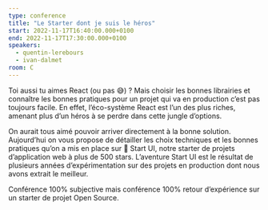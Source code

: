 ```yaml
---
type: conference
title: "Le Starter dont je suis le héros"
start: 2022-11-17T16:40:00.000+0100
end: 2022-11-17T17:30:00.000+0100
speakers:
  - quentin-lerebours
  - ivan-dalmet
room: C
---
```


Toi aussi tu aimes React (ou pas 😅) ? Mais choisir les bonnes librairies et
connaître les bonnes pratiques pour un projet qui va en production c’est pas
toujours facile. En effet, l’éco-système React est l’un des plus riches, amenant
plus d’un héros à se perdre dans cette jungle d’options.

On aurait tous aimé pouvoir arriver directement à la bonne solution. Aujourd’hui
on vous propose de détailler les choix techniques et les bonnes pratiques qu’on
a mis en place sur 🚀 Start UI, notre starter de projets d’application web à
plus de 500 stars. L’aventure Start UI est le résultat de plusieurs années
d’expérimentation sur des projets en production dont nous avons extrait le
meilleur.

Conférence 100% subjective mais conférence 100% retour d’expérience sur un
starter de projet Open Source.
